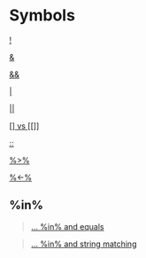 # Symbols {-}

[!](https://linkedin-learning.pxf.io/rweekly_logOps)

[&](https://linkedin-learning.pxf.io/rweekly_logOps)

[&&](https://linkedin-learning.pxf.io/rweekly_logicops)

[|](https://linkedin-learning.pxf.io/rweekly_logOps)

[||](https://linkedin-learning.pxf.io/rweekly_logicops)

[ [] vs [[]] ](linkedin-learning.pxf.io/braclets)

[ :: ](https://linkedin-learning.pxf.io/rweekly_dblcolons)

[ %>% ](https://linkedin-learning.pxf.io/rweekly_pipeline)

[%<-%](https://linkedin-learning.pxf.io/rweekly_zeallot)

## %in% {-}

> [... %in% and equals ](https://linkedin-learning.pxf.io/rweekly_equalIn)

> [... %in% and string matching](https://linkedin-learning.pxf.io/rweekly_simplestringmatch)

